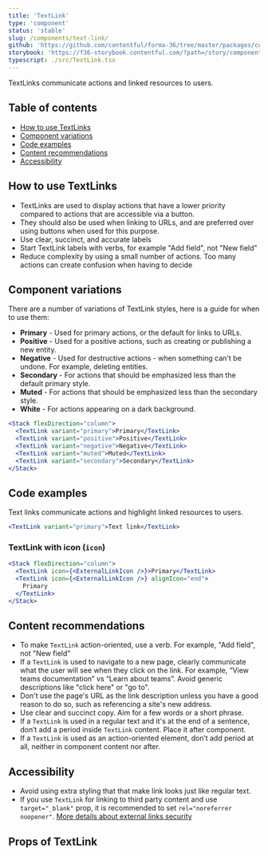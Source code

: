 ```yaml
---
title: 'TextLink'
type: 'component'
status: 'stable'
slug: /components/text-link/
github: 'https://github.com/contentful/forma-36/tree/master/packages/components/text-link'
storybook: 'https://f36-storybook.contentful.com/?path=/story/components-textlink--basic'
typescript: ./src/TextLink.tsx
---
```


TextLinks communicate actions and linked resources to users.

## Table of contents

- [How to use TextLinks](#how-to-use-textlinks)
- [Component variations](#component-variations)
- [Code examples](#code-examples)
- [Content recommendations](#content-recommendations)
- [Accessibility](#accessibility)

## How to use TextLinks

- TextLinks are used to display actions that have a lower priority compared to actions that are accessible via a button.
- They should also be used when linking to URLs, and are preferred over using buttons when used for this purpose.
- Use clear, succinct, and accurate labels
- Start TextLink labels with verbs, for example "Add field", not "New field"
- Reduce complexity by using a small number of actions. Too many actions can create confusion when having to decide

## Component variations

There are a number of variations of TextLink styles, here is a guide for when to use them:

- **Primary** - Used for primary actions, or the default for links to URLs.
- **Positive** - Used for a positive actions, such as creating or publishing a new entity.
- **Negative** - Used for destructive actions - when something can't be undone. For example, deleting entities.
- **Secondary** - For actions that should be emphasized less than the default primary style.
- **Muted** - For actions that should be emphasized less than the secondary style.
- **White** - For actions appearing on a dark background.

```jsx
<Stack flexDirection="column">
  <TextLink variant="primary">Primary</TextLink>
  <TextLink variant="positive">Positive</TextLink>
  <TextLink variant="negative">Negative</TextLink>
  <TextLink variant="muted">Muted</TextLink>
  <TextLink variant="secondary">Secondary</TextLink>
</Stack>
```

## Code examples

Text links communicate actions and highlight linked resources to users.

```jsx
<TextLink variant="primary">Text link</TextLink>
```

### TextLink with icon (`icon`)

```jsx
<Stack flexDirection="column">
  <TextLink icon={<ExternalLinkIcon />}>Primary</TextLink>
  <TextLink icon={<ExternalLinkIcon />} alignIcon="end">
    Primary
  </TextLink>
</Stack>
```

## Content recommendations

- To make `TextLink` action-oriented, use a verb. For example, "Add field", not "New field"
- If a `TextLink` is used to navigate to a new page, clearly communicate what the user will see when they click on the link. For example, “View teams documentation” vs “Learn about teams”. Avoid generic descriptions like "click here" or "go to".
- Don't use the page's URL as the link description unless you have a good reason to do so, such as referencing a site's new address.
- Use clear and succinct copy. Aim for a few words or a short phrase.
- If a `TextLink` is used in a regular text and it's at the end of a sentence, don’t add a period inside `TextLink` content. Place it after component.
- If a `TextLink` is used as an action-oriented element, don’t add period at all, neither in component content nor after.

## Accessibility

- Avoid using extra styling that that make link looks just like regular text.
- If you use `TextLink` for linking to third party content and use `target="_blank"` prop, it is recommended to set `rel="noreferrer noopener"`. [More details about external links security](https://web.dev/external-anchors-use-rel-noopener/)

## Props of TextLink


<Props of="TextLink" />

